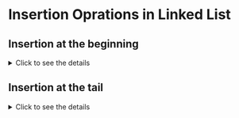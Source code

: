 
# Insertion Oprations in Linked List

## Insertion at the beginning

<details>
  <summary>Click to see the details</summary>

To insert the node at the beginning we need to create a new node and assign the head to the new node and the new node to the head.

### Code

```cpp filename="insertion.cpp" showLineNumbers {15-19}
#include <iostream>
using namespace std;

class Node {
    public:
    int data;
    Node* next;

    Node(int data) {
        this->data = data;
        this->next = nullptr;
    }
};

void insertAtBeginning(Node* &head, int data) {
    Node* newNode = new Node(data);
    newNode->next = head;
    head = newNode;
}

void printList(Node* head) {
    Node* temp = head;
    while(temp != nullptr) {
        cout << temp->data << "->";
        temp = temp->next;
    }
    cout<<"NULL\n";
}

int main() {
    Node*head = new Node(19);
    insertAtBeginning(head, 10);
    return 0;
}
```

### Output

```bash
10->19->NULL
```

### Explanation

- The line number `15 - 16` is function which insert the node at the beginning of the linked List.
- This creates a new node with the data passed and assigns the `head` to the next of the new node.

</details>

## Insertion at the tail

<details>
  <summary>Click to see the details</summary>

</details>

